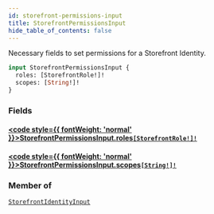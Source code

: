 ```yaml
---
id: storefront-permissions-input
title: StorefrontPermissionsInput
hide_table_of_contents: false
---
```








Necessary fields to set permissions for a Storefront Identity.

```graphql
input StorefrontPermissionsInput {
  roles: [StorefrontRole!]!
  scopes: [String!]!
}
```


### Fields

#### [<code style={{ fontWeight: 'normal' }}>StorefrontPermissionsInput.<b>roles</b></code>](#)<Bullet />[`[StorefrontRole!]!`](/demand/api/graphql-admin/reference/enums/storefront-role) <Badge class="secondary" text="non-null"/> <Badge class="secondary" text="enum"/>
> 
> 

#### [<code style={{ fontWeight: 'normal' }}>StorefrontPermissionsInput.<b>scopes</b></code>](#)<Bullet />[`[String!]!`](/demand/api/graphql-admin/reference/scalars/string) <Badge class="secondary" text="non-null"/> <Badge class="secondary" text="scalar"/>
> 
> 



### Member of

[`StorefrontIdentityInput`](/demand/api/graphql-admin/reference/inputs/storefront-identity-input)  <Badge class="secondary" text="input"/>



